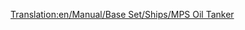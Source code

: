 [[Translation:en/Manual/Base Set/Ships/MPS Oil Tanker]]

{{en/Manual/Base Set/Ships/Ships|Name=MPS Oil Tanker
|Image=[[File:en/Manual/Base Set/Ships/OilTanker.png|MPS Oil Tanker]]
|Cost=£30,465 ($60,930)
|Speed=24 km/h (15 mph) 	
|Annual=£2,296 ($4,592)
|Designed=1928
|Lifespan=30
|Capacity=220,000 Litres of Oil
|Description=The MPS Oil Tanker is an extremely slow, but large oil tanker designed to transport oil.
|Real-life=Fictional.
}}